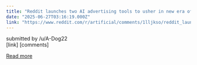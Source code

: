 ```yaml
---
title: "Reddit launches two AI advertising tools to usher in new era of community marketing"
date: "2025-06-27T03:16:19.000Z"
link: "https://www.reddit.com/r/artificial/comments/1lljkso/reddit_launches_two_ai_advertising_tools_to_usher/"
---
```


submitted by    /u/A-Dog22  
 [link]   [comments]

[Read more](https://www.reddit.com/r/artificial/comments/1lljkso/reddit_launches_two_ai_advertising_tools_to_usher/)
